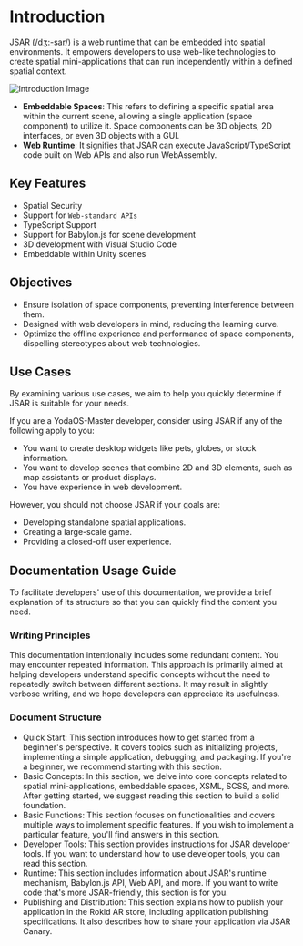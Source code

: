 # Introduction

JSAR ([/dʒ:-sar/](https://ipa-reader.xyz/?text=d%CA%92:-sar)) is a web runtime that can be embedded into spatial environments. It empowers developers to use web-like technologies to create spatial mini-applications that can run independently within a defined spatial context.

![Introduction Image](intro-subspace-in-deskstop.png)

- **Embeddable Spaces**: This refers to defining a specific spatial area within the current scene, allowing a single application (space component) to utilize it. Space components can be 3D objects, 2D interfaces, or even 3D objects with a GUI.
- **Web Runtime**: It signifies that JSAR can execute JavaScript/TypeScript code built on Web APIs and also run WebAssembly.

## Key Features

- Spatial Security
- Support for `Web-standard APIs`
- TypeScript Support
- Support for Babylon.js for scene development
- 3D development with Visual Studio Code
- Embeddable within Unity scenes

## Objectives

- Ensure isolation of space components, preventing interference between them.
- Designed with web developers in mind, reducing the learning curve.
- Optimize the offline experience and performance of space components, dispelling stereotypes about web technologies.

## Use Cases

By examining various use cases, we aim to help you quickly determine if JSAR is suitable for your needs.

If you are a YodaOS-Master developer, consider using JSAR if any of the following apply to you:

- You want to create desktop widgets like pets, globes, or stock information.
- You want to develop scenes that combine 2D and 3D elements, such as map assistants or product displays.
- You have experience in web development.

However, you should not choose JSAR if your goals are:

- Developing standalone spatial applications.
- Creating a large-scale game.
- Providing a closed-off user experience.

## Documentation Usage Guide

To facilitate developers' use of this documentation, we provide a brief explanation of its structure so that you can quickly find the content you need.

### Writing Principles

This documentation intentionally includes some redundant content. You may encounter repeated information. This approach is primarily aimed at helping developers understand specific concepts without the need to repeatedly switch between different sections. It may result in slightly verbose writing, and we hope developers can appreciate its usefulness.

### Document Structure

- Quick Start: This section introduces how to get started from a beginner's perspective. It covers topics such as initializing projects, implementing a simple application, debugging, and packaging. If you're a beginner, we recommend starting with this section.
- Basic Concepts: In this section, we delve into core concepts related to spatial mini-applications, embeddable spaces, XSML, SCSS, and more. After getting started, we suggest reading this section to build a solid foundation.
- Basic Functions: This section focuses on functionalities and covers multiple ways to implement specific features. If you wish to implement a particular feature, you'll find answers in this section.
- Developer Tools: This section provides instructions for JSAR developer tools. If you want to understand how to use developer tools, you can read this section.
- Runtime: This section includes information about JSAR's runtime mechanism, Babylon.js API, Web API, and more. If you want to write code that's more JSAR-friendly, this section is for you.
- Publishing and Distribution: This section explains how to publish your application in the Rokid AR store, including application publishing specifications. It also describes how to share your application via JSAR Canary.
